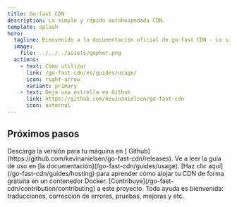---
title: Go-fast CDN
description: Lo simple y rápido autohospedada CDN.
template: splash
hero:
  tagline: Bienvenido a la documentación oficial de go-fast CDN - Lo simple y rápido autohospedada CDN!
  image:
    file: ../../../assets/gopher.png
  actions:
    - text: Cómo utilizar
      link: /go-fast-cdn/es/guides/usage/
      icon: right-arrow
      variant: primary
    - text: Deja una estrella en Github
      link: https://github.com/kevinanielsen/go-fast-cdn
      icon: external
---


## Próximos pasos

<CardGrid stagger>
  <Card title="Descarga la CDN" icon="add-document">
    Descarga la versión para tu máquina en [
    Github](https://github.com/kevinanielsen/go-fast-cdn/releases).
  </Card>
  <Card title="Lee la documentación" icon="open-book">
    Ve a leer la guía de uso en [la documentación](/go-fast-cdn/guides/usage).
  </Card>
  <Card title="Aloja tu propia CDN" icon="rocket">
    [Haz clic aquí](/go-fast-cdn/guides/hosting) para aprender cómo alojar tu CDN de forma gratuita en un contenedor Docker.
  </Card>
  <Card title="Contribute" icon="pen">
    [Contribuye](/go-fast-cdn/contribution/contributing) a este proyecto. Toda ayuda es bienvenida: traducciones, corrección de errores, pruebas, mejoras y etc.
  </Card>
</CardGrid>
